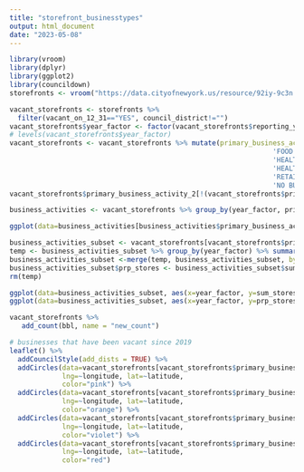```yaml
---
title: "storefront_businesstypes"
output: html_document
date: "2023-05-08"
---
```


```r
library(vroom)
library(dplyr)
library(ggplot2)
library(councildown)
storefronts <- vroom("https://data.cityofnewyork.us/resource/92iy-9c3n.csv?$limit=99999999999") 
```

```r
vacant_storefronts <- storefronts %>% 
  filter(vacant_on_12_31=="YES", council_district!="") 
vacant_storefronts$year_factor <- factor(vacant_storefronts$reporting_year)
# levels(vacant_storefronts$year_factor)
vacant_storefronts <- vacant_storefronts %>% mutate(primary_business_activity_2=recode(primary_business_activity, 
                                                                 'FOOD SERVICES'='Food Services',
                                                                 'HEALTH CARE or SOCIAL ASSISTANCE'='Health care or Social Assistance',
                                                                 'HEALTH CARE OR SOCIAL ASSISTANCE'='Health care or Social Assistance',
                                                                 'RETAIL'='Retail',
                                                                 'NO BUSINESS ACTIVITY IDENTIFIED'='Unknown'))
vacant_storefronts$primary_business_activity_2[!(vacant_storefronts$primary_business_activity_2 %in% c("Food Services","Health care or Social Assistance",'Retail', 'Unknown'))] <- 'Other'
```

```r
business_activities <- vacant_storefronts %>% group_by(year_factor, primary_business_activity) %>% summarise(sum_stores=n())
```

```r
ggplot(data=business_activities[business_activities$primary_business_activity!="NO BUSINESS ACTIVITY IDENTIFIED",], aes(x=year_factor, y=sum_stores, fill=primary_business_activity)) + geom_col() + theme_nycc()
```

```r
business_activities_subset <- vacant_storefronts[vacant_storefronts$primary_business_activity!="NO BUSINESS ACTIVITY IDENTIFIED",] %>% group_by(year_factor, primary_business_activity_2) %>% summarise(sum_stores=n())
temp <- business_activities_subset %>% group_by(year_factor) %>% summarise(year_total=sum(sum_stores))
business_activities_subset <-merge(temp, business_activities_subset, by="year_factor")
business_activities_subset$prp_stores <- business_activities_subset$sum_stores/business_activities_subset$year_total
rm(temp)
```

```r
ggplot(data=business_activities_subset, aes(x=year_factor, y=sum_stores, fill=primary_business_activity_2)) + geom_col() + theme_nycc()
ggplot(data=business_activities_subset, aes(x=year_factor, y=prp_stores, fill=primary_business_activity_2)) + geom_col() + theme_nycc()
```
```r
vacant_storefronts %>% 
   add_count(bbl, name = "new_count")
```


```r
# businesses that have been vacant since 2019
leaflet() %>% 
  addCouncilStyle(add_dists = TRUE) %>%
  addCircles(data=vacant_storefronts[vacant_storefronts$primary_business_activity_2=="Retail",],
             lng=~longitude, lat=~latitude,
             color="pink") %>%
  addCircles(data=vacant_storefronts[vacant_storefronts$primary_business_activity_2=="Health care or Social Assistance",],
             lng=~longitude, lat=~latitude,
             color="orange") %>%
  addCircles(data=vacant_storefronts[vacant_storefronts$primary_business_activity_2=="Other",],
             lng=~longitude, lat=~latitude,
             color="violet") %>%
  addCircles(data=vacant_storefronts[vacant_storefronts$primary_business_activity_2=="Food Services",],
             lng=~longitude, lat=~latitude,
             color="red")
```


